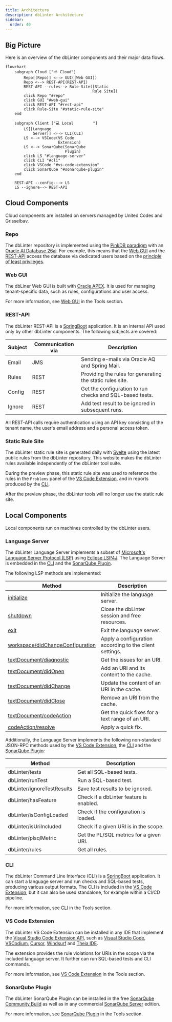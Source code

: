 ```yaml
---
title: Architecture
description: dbLinter Architecture
sidebar:
  order: 40
---
```


## Big Picture

Here is an overview of the dbLinter components and their major data flows.

```mermaid
flowchart
    subgraph Cloud ["⛅ Cloud"]
        Repo[(Repo)] <--> GUI([Web GUI])
        Repo <--> REST-API(REST-API)
        REST-API --rules--> Rule-Site([Static
                                      Rule Site])
        click Repo "#repo"
        click GUI "#web-gui"
        click REST-API "#rest-api"
        click Rule-Site "#static-rule-site"
    end

    subgraph Client ["💻 Local⠀⠀⠀⠀⠀⠀⠀"]
        LS[[Language
            Server]] <--> CLI(CLI)
        LS <--> VSCode(VS Code
                       Extension)
        LS <--> SonarQube(SonarQube
                          Plugin)
        click LS "#language-server"
        click CLI "#cli"
        click VSCode "#vs-code-extension"
        click SonarQube "#sonarqube-plugin"
    end

    REST-API --config---> LS
    LS --ignore--> REST-API
```

## Cloud Components

Cloud components are installed on servers managed by United Codes and Grisselbav.

### Repo

The dbLinter repository is implemented using the [PinkDB paradigm](https://www.salvis.com/blog/2018/07/18/the-pink-database-paradigm-pinkdb/)
with an [Oracle AI Database 26ai](https://docs.oracle.com/en/database/oracle/oracle-database/26/index.html).
For example, this means that the [Web GUI](#web-gui) and the [REST-API](#rest-api) access the database via dedicated users
based on the [principle of least privileges](https://en.wikipedia.org/wiki/Principle_of_least_privilege).

### Web GUI

The dbLiner Web GUI is built with [Oracle APEX](https://apex.oracle.com/en/). It is used for managing tenant-specific data,
such as rules, configurations and user access.

For more information, see [Web GUI](/dbLinter/tools/web-gui) in the Tools section.

### REST-API

The dbLinter REST-API is a [SpringBoot](https://spring.io/projects/spring-boot) application. It is an internal API
used only by other dbLinter components. The following subjects are covered:

| Subject | Communication via | Description                                               |
| ------- | ----------------- | --------------------------------------------------------- |
| Email   | JMS               | Sending e-mails via Oracle AQ and Spring Mail.            |
| Rules   | REST              | Providing the rules for generating the static rules site. |
| Config  | REST              | Get the configuration to run checks and SQL-based tests.  |
| Ignore  | REST              | Add test result to be ignored in subsequent runs.         |

All REST-API calls require authentication using an API key consisting of the tenant name, the user's email address and a personal access token.

### Static Rule Site

The dbLinter static rule site is generated daily with [Svelte](https://svelte.dev/) using the latest public rules from the dbLinter repository.
This website makes the dbLinter rules available independently of the dbLinter tool suite.

During the preview phase, this static rule site was used to reference the rules in the `Problems` panel of the [VS Code Extension](#vs-code-extension),
and in reports produced by the [CLI](#cli).

After the preview phase, the dbLinter tools will no longer use the static rule site.

## Local Components

Local components run on machines controlled by the dbLinter users.

### Language Server

The dbLinter Language Server implements a subset of [Microsoft's Language Server Protocol (LSP)](https://microsoft.github.io/language-server-protocol/specifications/lsp/3.17/specification/)
using [Eclipse LSP4J](https://projects.eclipse.org/projects/technology.lsp4j). The Language Server is embedded in the [CLI](#cli) and the [SonarQube Plugin](#sonarqube-plugin).

The following LSP methods are implemented:

| Method                                                                                                                                                           | Description                                             |
| ---------------------------------------------------------------------------------------------------------------------------------------------------------------- | ------------------------------------------------------- |
| [initialize](https://microsoft.github.io/language-server-protocol/specifications/lsp/3.17/specification/#initialize)                                             | Initialize the language server.                         |
| [shutdown](https://microsoft.github.io/language-server-protocol/specifications/lsp/3.17/specification/#shutdown)                                                 | Close the dbLinter session and free resources.          |
| [exit](https://microsoft.github.io/language-server-protocol/specifications/lsp/3.17/specification/#exit)                                                         | Exit the language server.                               |
| [workspace/didChangeConfiguration](https://microsoft.github.io/language-server-protocol/specifications/lsp/3.17/specification/#workspace_didChangeConfiguration) | Apply a configuration according to the client settings. |
| [textDocument/diagnostic](https://microsoft.github.io/language-server-protocol/specifications/lsp/3.17/specification/#textDocument_diagnostic)                   | Get the issues for an URI.                              |
| [textDocument/didOpen](https://microsoft.github.io/language-server-protocol/specifications/lsp/3.17/specification/#textDocument_didOpen)                         | Add an URI and its content to the cache.                |
| [textDocument/didChange](https://microsoft.github.io/language-server-protocol/specifications/lsp/3.17/specification/#textDocument_didChange)                     | Update the content of an URI in the cache.              |
| [textDocument/didClose](https://microsoft.github.io/language-server-protocol/specifications/lsp/3.17/specification/#textDocument_didClose)                       | Remove an URI from the cache.                           |
| [textDocument/codeAction](https://microsoft.github.io/language-server-protocol/specifications/lsp/3.17/specification/#textDocument_codeAction)                   | Get the quick fixes for a text range of an URI.         |
| [codeAction/resolve](https://microsoft.github.io/language-server-protocol/specifications/lsp/3.17/specification/#codeAction_resolve)                             | Apply a quick fix.                                      |

Additionally, the Language Server implements the following non-standard JSON-RPC methods used by the [VS Code Extension](#vs-code-extension),
the [CLI](#cli) and the [SonarQube Plugin](#sonarqube-plugin):

| Method                     | Description                             |
| -------------------------- | ----------------------------------------|
| dbLinter/tests             | Get all SQL-based tests.                |
| dbLinter/runTest           | Run a SQL-based test.                   |
| dbLinter/ignoreTestResults | Save test results to be ignored.        |
| dbLinter/hasFeature        | Check if a dbLinter feature is enabled. |
| dbLinter/isConfigLoaded    | Check if the configuration is loaded.   |
| dbLinter/isUriIncluded     | Check if a given URI is in the scope.   |
| dbLinter/plsqlMetric       | Get the PL/SQL metrics for a given URI. |
| dbLinter/rules             | Get all rules.                          |

### CLI

The dbLinter Command Line Interface (CLI) is a [SpringBoot](https://spring.io/projects/spring-boot) application.
It can start a language server and run checks and SQL-based tests, producing various output formats.
The CLI is included in the [VS Code Extension](#vs-code-extension), but it can also be used standalone,
for example within a CI/CD pipeline.

For more information, see [CLI](/dbLinter/tools/cli) in the Tools section.

### VS Code Extension

The dbLinter VS Code Extension can be installed in any IDE that implement the [Visual Studio Code Extension API](https://code.visualstudio.com/api),
such as [Visual Studio Code](https://code.visualstudio.com/), [VSCodium](https://vscodium.com/), [Cursor](https://cursor.com/), [Windsurf](https://windsurf.com/editor)
and [Theia IDE](https://theia-ide.org/#theiaide).

The extension provides the rule violations for URIs in the scope via the included language server.
It further can run SQL-based tests and CLI commands.

For more information, see [VS Code Extension](/dbLinter/tools/vscode) in the Tools section.

### SonarQube Plugin

The dbLinter SonarQube Plugin can be installed in the free [SonarQube Community Build](https://www.sonarsource.com/open-source-editions/sonarqube-community-edition/)
as well as in any commercial [SonarQube Server](https://www.sonarsource.com/products/sonarqube/server/) edition.

For more information, see [SonarQube Plugin](/dbLinter/tools/sonarqube) in the Tools section.
